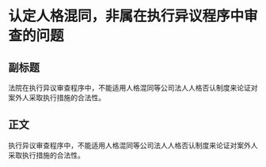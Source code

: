 # 认定人格混同，非属在执行异议程序中审查的问题
## 副标题
法院在执行异议审查程序中，不能适用人格混同等公司法人人格否认制度来论证对案外人采取执行措施的合法性。
## 正文
执行异议审查程序中，不能适用人格混同等公司法人人格否认制度来论证对案外人采取执行措施的合法性。